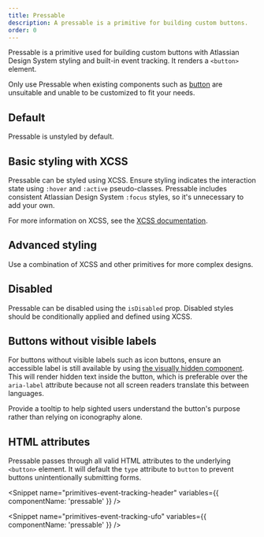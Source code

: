 ```yaml
---
title: Pressable
description: A pressable is a primitive for building custom buttons.
order: 0
---
```




<CodeDocsHeader
  name="@atlaskit/primitives"
  repository="https://bitbucket.org/atlassian/atlassian-frontend-mirror"
  directoryName="primitives"
/>

Pressable is a primitive used for building custom buttons with Atlassian Design System styling and built-in event tracking. It renders a `<button>` element.

Only use Pressable when existing components such as [button](/components/button/examples) are unsuitable and unable to be customized to fit your needs.

## Default

Pressable is unstyled by default.

<Example
  Component={PressableDefault}
  packageName="@atlaskit/primitives/pressable"
/>

## Basic styling with XCSS

Pressable can be styled using XCSS. Ensure styling indicates the interaction state using `:hover` and `:active` pseudo-classes. Pressable includes consistent Atlassian Design System `:focus` styles, so it's unnecessary to add your own.

For more information on XCSS, see the [XCSS documentation](/components/primitives/xcss).

<Example
  Component={PressableBasic}
  packageName="@atlaskit/primitives/pressable"
/>

## Advanced styling

Use a combination of XCSS and other primitives for more complex designs.

<Example
  Component={PressableStyled}
  packageName="@atlaskit/primitives/pressable"
  backgroundColor="white"
/>

## Disabled

Pressable can be disabled using the `isDisabled` prop. Disabled styles should be conditionally applied and defined using XCSS.

<Example
  Component={PressableDisabled}
  packageName="@atlaskit/primitives/pressable"
/>

## Buttons without visible labels

For buttons without visible labels such as icon buttons, ensure an accessible label is still available by using [the visually hidden component](/components/visually-hidden/examples). This will render hidden text inside the button, which is preferable over the `aria-label` attribute because not all screen readers translate this between languages.

Provide a tooltip to help sighted users understand the button's purpose rather than relying on iconography alone.

<Example
  Component={PressableWithoutVisibleLabels}
  packageName="@atlaskit/primitives/pressable"
  backgroundColor="white"
/>

## HTML attributes

Pressable passes through all valid HTML attributes to the underlying `<button>` element. It will default the `type` attribute to `button` to prevent buttons unintentionally submitting forms.

<Example
  Component={PressableHtmlAttributes}
  packageName="@atlaskit/primitives/pressable"
/>

<Snippet
  name="primitives-event-tracking-header"
  variables={{ componentName: 'pressable' }}
/>

<Example
  Component={PressableAnalytics}
  packageName="@atlaskit/primitives/pressable"
/>

<Snippet name="primitives-event-tracking-gasv3" />

<Example
  Component={PressableAnalyticsGASv3}
  packageName="@atlaskit/primitives/pressable"
/>

<Snippet
  name="primitives-event-tracking-ufo"
  variables={{ componentName: 'pressable' }}
/>

<Example
  Component={PressablePressTracing}
  packageName="@atlaskit/primitives/pressable"
/>
